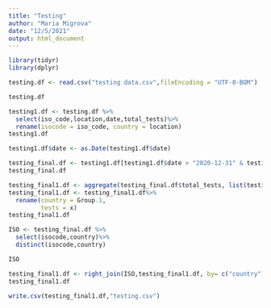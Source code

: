 ```yaml
---
title: "Testing"
author: "Maria Migrova"
date: "12/5/2021"
output: html_document
---
```


```r
library(tidyr)
library(dplyr)

```


```r
testing.df <- read.csv("testing data.csv",fileEncoding = "UTF-8-BOM")

```

```r
testing.df

```

```r
testing1.df <- testing.df %>%
  select(iso_code,location,date,total_tests)%>%
  rename(isocode = iso_code, country = location)
testing1.df

```
```r

testing1.df$date <- as.Date(testing1.df$date)

testing_final.df <- testing1.df[testing1.df$date > "2020-12-31" & testing1.df$date < "2021-11-24",]
testing_final.df


```

```r

testing_final1.df <- aggregate(testing_final.df$total_tests, list(testing_final.df$country),FUN=sum,na.rm=TRUE)
testing_final1.df <- testing_final1.df%>%
  rename(country = Group.1,
         tests = x)
testing_final1.df
```
```r
ISO <- testing_final.df %>%
  select(isocode,country)%>%
  distinct(isocode,country)

ISO

```

```r
testing_final1.df <- right_join(ISO,testing_final1.df, by= c("country"))
testing_final1.df
```

```r
write.csv(testing_final1.df,"testing.csv")

```